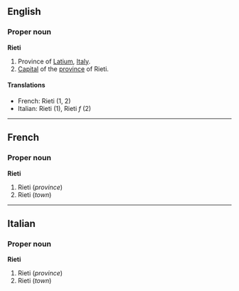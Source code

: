 ==English==

===Proper noun===
'''Rieti'''
#Province of [[Latium]], [[Italy]].
#[[Capital]] of the [[province]] of Rieti.

====Translations====

*French: Rieti (1, 2)
*Italian: Rieti (1), Rieti ''f'' (2)

----

==French==

===Proper noun===
'''Rieti'''
# Rieti (''province'')
# Rieti (''town'')

----

==Italian==

===Proper noun===
'''Rieti'''
# Rieti (''province'')
# Rieti (''town'')